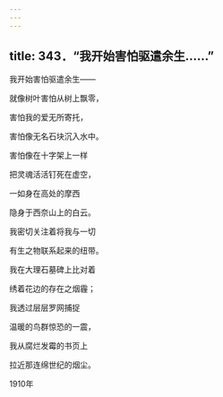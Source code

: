 ```yaml
---
---
---
```

title: 343．“我开始害怕驱遣余生……”
---




我开始害怕驱遣余生——

就像树叶害怕从树上飘零，

害怕我的爱无所寄托，

害怕像无名石块沉入水中。

害怕像在十字架上一样

把灵魂活活钉死在虚空，

一如身在高处的摩西

隐身于西奈山上的白云。

我密切关注着将我与一切

有生之物联系起来的纽带。

我在大理石墓碑上比对着

绣着花边的存在之烟霾；

我透过层层罗网捕捉

温暖的鸟群惊恐的一震，

我从腐烂发霉的书页上

拉近那连绵世纪的烟尘。

1910年